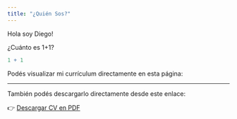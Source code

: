 ```yaml
---
title: "¿Quién Sos?"
---
```


Hola soy Diego!

¿Cuánto es 1+1?

```r
1 + 1
```

Podés visualizar mi currículum directamente en esta página:

<!-- <iframe src="Curriculum/CV.pdf" width="100%" height="600px" style="border: none;"> -->
<!-- </iframe> -->

---

También podés descargarlo directamente desde este enlace:

👉 [Descargar CV en PDF](Curriculum/hoja.pdf)